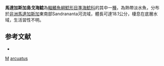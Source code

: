 {{Speciesbox
| taxon = Gogo arcuatus
| binomial_authority = [[Ng|Ng]] & [[Sparks|Sparks]], 2005
| status = NE
| status_system = IUCN3.1
}}

'''馬達加斯加島戈海鯰'''為[[輻鰭魚綱|輻鰭魚綱]][[鯰形目|鯰形目]][[準海鯰科|準海鯰科]]的其中一[[種|種]]，為熱帶淡水魚，分布於[[非洲|非洲]][[馬達加斯加|馬達加斯加]]東南部Sandrananta河流域，體長可達18.1公分，棲息在底層水域，生活習性不明。
==参考文献==
*{{FishBase_species|genus=Gogo|species=arcuatus|year=2015|month=5}}

{{Taxonbar}}
[[Category:2005年描述的鱼类|M]]
[[Category:戈海鯰屬|arcuatus]]